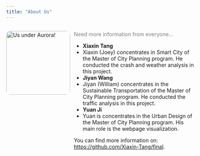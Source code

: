 ```yaml
---
title: "About Us"
---
```


<div style="display: flex; gap: 10px; align-items: flex-start;">

<img src="images/GroupPhoto.jpg" alt="Us under Aurora!" style="width: 170px; border-radius: 10px;">

<div>
  <p><span style="color:grey">Need more information from everyone... </p>

  - **Xiaxin Tang**
  - Xiaxin (Joey) concentrates in Smart City of the Master of City Planning program. He conducted the crash and weather analysis in this project.
  - **Jiyan Wang**
  - Jiyan (William) concentrates in the Sustainable Transportation of the Master of City Planning program. He conducted the traffic analysis in this project.
  - **Yuan Ji**
  - Yuan is concentrates in the Urban Design of the Master of City Planning program. His main role is the webpage visualization. 

  <p>You can find more information on: [https://github.com/Xiaxin-Tang/final](https://github.com/Xiaxin-Tang/final).</p>
</div>

</div>